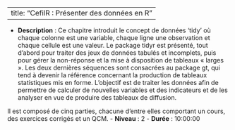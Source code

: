 
---
title: "CefilR : Présenter des données en R"
---


- **Description** : Ce chapitre introduit le concept de données ‘tidy’ où chaque colonne est une variable, chaque ligne une observation et chaque cellule est une valeur. Le package tidyr est présenté, tout d’abord pour traiter des jeux de données tabulés et incomplets, puis pour gérer la non-réponse et la mise à disposition de tableaux « larges ». Les deux dernières séquences sont consacrées au package gt, qui tend à devenir la référence concernant la production de tableaux statistiques mis en forme. L’objectif est de traiter les données afin de permettre de calculer de nouvelles variables et des indicateurs et de les analyser en vue de produire des tableaux de diffusion.
Il est composé de cinq parties, chacune d'entre elles comportant un cours, des exercices corrigés et un QCM.
- **Niveau** : 2
- **Durée** : 10:00:00
